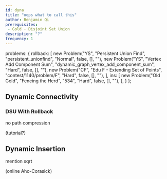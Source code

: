```yaml
---
id: dyna
title: "oops what to call this"
author: Benjamin Qi
prerequisites:
 - Gold - Disjoint Set Union
description: "?"
frequency: 1
---
```



  problems: {
    rollback: [
      new Problem("YS", "Persistent Union Find", "persistent_unionfind", "Normal", false, [], ""),
      new Problem("YS", "Vertex Add Component Sum", "dynamic_graph_vertex_add_component_sum", "Hard", false, [], ""),
      new Problem("CF", "Edu F - Extending Set of Points", "contest/1140/problem/F", "Hard", false, [], ""),
    ],
    ins: [
      new Problem("Old Gold", "Fencing the Herd", "534", "Hard", false, [], ""),
    ],
  }
};

## Dynamic Connectivity

### DSU With Rollback

no path compression

(tutorial?)

<problems-list problems={metadata.problems.rollback} />

## Dynamic Insertion

mention sqrt

(online Aho-Corasick)

<problems-list problems={metadata.problems.ins} />